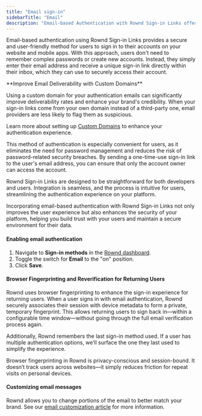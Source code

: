 ```yaml
---
title: "Email sign-in"
sidebarTitle: "Email"
description: "Email-based Authentication with Rownd Sign-in Links offers a secure and user-friendly way for users to access their accounts on your website and mobile apps."
---
```


Email-based authentication using Rownd Sign-in Links provides a secure and user-friendly method for users to sign in to their accounts on your website and mobile apps. With this approach, users don't need to remember complex passwords or create new accounts. Instead, they simply enter their email address and receive a unique sign-in link directly within their inbox, which they can use to securely access their account.

<Note>
**Improve Email Deliverability with Custom Domains**

Using a custom domain for your authentication emails can significantly improve deliverability rates and enhance your brand's credibility. When your sign-in links come from your own domain instead of a third-party one, email providers are less likely to flag them as suspicious.

Learn more about setting up [Custom Domains](/configuration/custom-domains/overview) to enhance your authentication experience.
</Note>

This method of authentication is especially convenient for users, as it eliminates the need for password management and reduces the risk of password-related security breaches. By sending a one-time-use sign-in link to the user's email address, you can ensure that only the account owner can access the account.

Rownd Sign-in Links are designed to be straightforward for both developers and users. Integration is seamless, and the process is intuitive for users, streamlining the authentication experience on your platform.

Incorporating email-based authentication with Rownd Sign-in Links not only improves the user experience but also enhances the security of your platform, helping you build trust with your users and maintain a secure environment for their data.

#### Enabling email authentication

1. Navigate to **Sign-in methods** in the [Rownd dashboard](https://app.rownd.io).
2. Toggle the switch for **Email** to the "on" position.
3. Click **Save**.

#### Browser Fingerprinting and Reverification for Returning Users

Rownd uses browser fingerprinting to enhance the sign-in experience for returning users. When a user signs in with email authentication, Rownd securely associates their session with device metadata to form a private, temporary fingerprint. This allows returning users to sign back in—within a configurable time window—without going through the full email verification process again.

Additionally, Rownd remembers the last sign-in method used. If a user has multiple authentication options, we’ll surface the one they last used to simplify the experience.

Browser fingerprinting in Rownd is privacy-conscious and session-bound. It doesn’t track users across websites—it simply reduces friction for repeat visits on personal devices.

#### Customizing email messages

Rownd allows you to change portions of the email to better match your brand. See our [email customization article](/configuration/customizations/email-customization) for more information.

